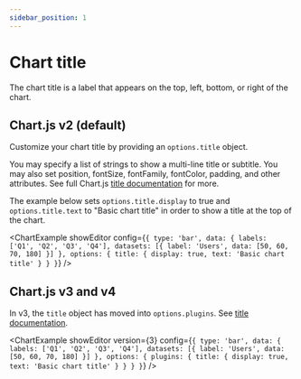 ```yaml
---
sidebar_position: 1
---
```



# Chart title

The chart title is a label that appears on the top, left, bottom, or right of the chart.

## Chart.js v2 (default)

Customize your chart title by providing an `options.title` object.

You may specify a list of strings to show a multi-line title or subtitle. You may also set position, fontSize, fontFamily, fontColor, padding, and other attributes. See full Chart.js [title documentation](https://www.chartjs.org/docs/2.9.4/configuration/title.html) for more.

The example below sets `options.title.display` to true and `options.title.text` to "Basic chart title" in order to show a title at the top of the chart.

<ChartExample
  showEditor
  config={`{
  type: 'bar',
  data: {
    labels: ['Q1', 'Q2', 'Q3', 'Q4'],
    datasets: [{
      label: 'Users',
      data: [50, 60, 70, 180]
    }]
  },
  options: {
    title: {
      display: true,
      text: 'Basic chart title'
    }
  }
}`}
/>

## Chart.js v3 and v4

In v3, the `title` object has moved into `options.plugins`. See [title documentation](https://www.chartjs.org/docs/latest/configuration/title.html).

<ChartExample
  showEditor
  version={3}
  config={`{
  type: 'bar',
  data: {
    labels: ['Q1', 'Q2', 'Q3', 'Q4'],
    datasets: [{
      label: 'Users',
      data: [50, 60, 70, 180]
    }]
  },
  options: {
    plugins: {
      title: {
        display: true,
        text: 'Basic chart title'
      }
    }
  }
}`}
/>
